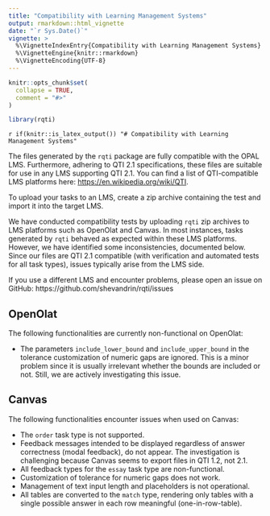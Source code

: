 ```yaml
---
title: "Compatibility with Learning Management Systems"
output: rmarkdown::html_vignette
date: "`r Sys.Date()`"
vignette: >
  %\VignetteIndexEntry{Compatibility with Learning Management Systems}
  %\VignetteEngine{knitr::rmarkdown}
  %\VignetteEncoding{UTF-8}
---
```


```r
knitr::opts_chunk$set(
  collapse = TRUE,
  comment = "#>"
)
```

```r
library(rqti)
```

`r if(knitr::is_latex_output()) "# Compatibility with Learning Management Systems"`

The files generated by the `rqti` package are fully compatible with the OPAL LMS. Furthermore, adhering to QTI 2.1 specifications, these files are suitable for use in any LMS supporting QTI 2.1. You can find a list of QTI-compatible LMS platforms here: <https://en.wikipedia.org/wiki/QTI>.

To upload your tasks to an LMS, create a zip archive containing the test and import it into the target LMS.

We have conducted compatibility tests by uploading `rqti` zip archives to LMS platforms such as OpenOlat and Canvas. In most instances, tasks generated by `rqti` behaved as expected within these LMS platforms. However, we have identified some inconsistencies, documented below. Since our files are QTI 2.1 compatible (with verification and automated tests for all task types), issues typically arise from the LMS side.

If you use a different LMS and encounter problems, please open an issue on GitHub: https://github.com/shevandrin/rqti/issues

## OpenOlat

The following functionalities are currently non-functional on OpenOlat:

- The parameters `include_lower_bound` and `include_upper_bound` in the tolerance customization of numeric gaps are ignored. This is a minor problem since it is usually irrelevant whether the bounds are included or not. Still, we are actively investigating this issue.
<!-- - The parameter `data_allow_paste` in essays currently does not work because it is implemented differently to OPAL. This will be fixed soon. Note that this attribute is not compatible with QTI 2.1. -->

<!-- - Test upload is not operational due to OpenOlat utilizing a custom test structure that is not entirely compatible with QTI. Uploading a QTI test will extract individual tasks, displaying them in Olat, but the overall test disappears. This also happens with the official IMS QTI examples. In the future we will provide a custom class to handle this. -->

## Canvas

The following functionalities encounter issues when used on Canvas:

- The `order` task type is not supported.
- Feedback messages intended to be displayed regardless of answer correctness (modal feedback), do not appear. The investigation is challenging because Canvas seems to export files in QTI 1.2, not 2.1.
- All feedback types for the `essay` task type are non-functional.
- Customization of tolerance for numeric gaps does not work.
- Management of text input length and placeholders is not operational.
- All tables are converted to the `match` type, rendering only tables with a single possible answer in each row meaningful (one-in-row-table).
